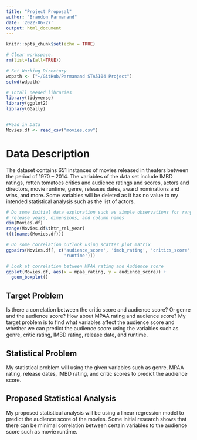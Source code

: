 ```yaml
---
title: "Project Proposal"
author: "Brandon Parmanand"
date: '2022-06-27'
output: html_document
---
```


```r
knitr::opts_chunk$set(echo = TRUE)
```

```r
# Clear workspace.
rm(list=ls(all=TRUE))

# Set Working Directory
wdpath <- ("~/GitHub/Parmanand STA5104 Project")
setwd(wdpath)

# Intall needed libraries
library(tidyverse) 
library(ggplot2) 
library(GGally)


#Read in Data 
Movies.df <- read_csv("movies.csv")
```
# Data Description

The dataset contains 651 instances of movies released in theaters between the period of 1970 -- 2014. The variables of the data set include IMBD ratings, rotten tomatoes critics and audience ratings and scores, actors and directors, movie runtime, genre, releases dates, award nominations and wins, and more. Some variables will be deleted as it has no value to my intended statistical analysis such as the list of actors.

```r
# Do some initial data exploration such as simple observations for range of
# release years, dimensions, and column names
dim(Movies.df)
range(Movies.df$thtr_rel_year)
t(t(names(Movies.df)))
```

```r
# Do some correlation outlook using scatter plot matrix
ggpairs(Movies.df[, c('audience_score', 'imdb_rating', 'critics_score',
                      'runtime')])

# Look at correlation between MPAA rating and Audience score
ggplot(Movies.df, aes(x = mpaa_rating, y = audience_score)) + 
  geom_boxplot()
```


## Target Problem

Is there a correlation between the critic score and audience
score? Or genre and the audience score? How about MPAA rating and audience
score? My target problem is to find what variables affect the audience score
and whether we can predict the audience score using the variables such as
genre, critic rating, IMBD rating, release date, and runtime.

## Statistical Problem

My statistical problem will using the given variables such
as genre, MPAA rating, release dates, IMBD rating, and critic scores to predict
the audience score.

## Proposed Statistical Analysis

My proposed statistical analysis will be using a linear
regression model to predict the audience score of the movies. Some initial research
shows that there can be minimal correlation between certain variables to the
audience score such as movie runtime.


